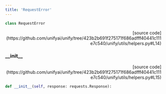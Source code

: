 ```yaml
---
title: 'RequestError'
---
```


```python
class RequestError
```

<p align="right">[source code](https://github.com/unifyai/unify/tree/423b2b691f275171f686adfff40441c111e7c540/unify/utils/helpers.py#L14)</p>



### \_\_init\_\_

<p align="right">[source code](https://github.com/unifyai/unify/tree/423b2b691f275171f686adfff40441c111e7c540/unify/utils/helpers.py#L15)</p>

```python
def __init__(self, response: requests.Response):
```

